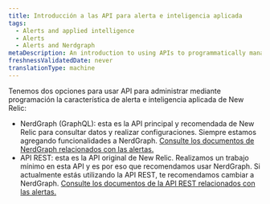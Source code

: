```yaml
---
title: Introducción a las API para alerta e inteligencia aplicada
tags:
  - Alerts and applied intelligence
  - Alerts
  - Alerts and Nerdgraph
metaDescription: An introduction to using APIs to programmatically manage New Relic's alerting and applied intelligence features.
freshnessValidatedDate: never
translationType: machine
---
```


Tenemos dos opciones para usar API para administrar mediante programación la característica de alerta e inteligencia aplicada de New Relic:

* NerdGraph (GraphQL): esta es la API principal y recomendada de New Relic para consultar datos y realizar configuraciones. Siempre estamos agregando funcionalidades a NerdGraph. [Consulte los documentos de NerdGraph relacionados con las alertas.](/docs/alerts-applied-intelligence/new-relic-alerts/advanced-alerts/alerts-nerdgraph/nerdgraph-api-examples)
* API REST: esta es la API original de New Relic. Realizamos un trabajo mínimo en esta API y es por eso que recomendamos usar NerdGraph. Si actualmente estás utilizando la API REST, te recomendamos cambiar a NerdGraph. [Consulte los documentos de la API REST relacionados con las alertas.](/docs/alerts-applied-intelligence/new-relic-alerts/advanced-alerts/rest-api-alerts/rest-api-calls-alerts)